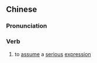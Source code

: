 ==Chinese==
{{zh-forms|s=敛容}}

===Pronunciation===
{{zh-pron
|m=斂róng
|cat=v
}}

===Verb===
{{zh-verb}}

# {{lb|zh|literary}} to [[assume]] a [[serious]] [[expression]]